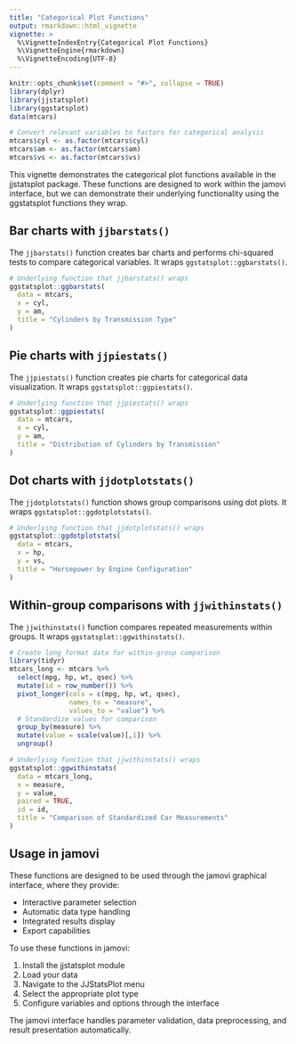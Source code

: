 ```yaml
---
title: "Categorical Plot Functions"
output: rmarkdown::html_vignette
vignette: >
  %\VignetteIndexEntry{Categorical Plot Functions}
  %\VignetteEngine{rmarkdown}
  %\VignetteEncoding{UTF-8}
---
```


```r
knitr::opts_chunk$set(comment = "#>", collapse = TRUE)
library(dplyr)
library(jjstatsplot)
library(ggstatsplot)
data(mtcars)

# Convert relevant variables to factors for categorical analysis
mtcars$cyl <- as.factor(mtcars$cyl)
mtcars$am <- as.factor(mtcars$am)
mtcars$vs <- as.factor(mtcars$vs)
```

This vignette demonstrates the categorical plot functions available in the jjstatsplot package. These functions are designed to work within the jamovi interface, but we can demonstrate their underlying functionality using the ggstatsplot functions they wrap.

## Bar charts with `jjbarstats()`

The `jjbarstats()` function creates bar charts and performs chi-squared tests to compare categorical variables. It wraps `ggstatsplot::ggbarstats()`.

```r
# Underlying function that jjbarstats() wraps
ggstatsplot::ggbarstats(
  data = mtcars,
  x = cyl,
  y = am,
  title = "Cylinders by Transmission Type"
)
```

## Pie charts with `jjpiestats()`

The `jjpiestats()` function creates pie charts for categorical data visualization. It wraps `ggstatsplot::ggpiestats()`.

```r
# Underlying function that jjpiestats() wraps
ggstatsplot::ggpiestats(
  data = mtcars,
  x = cyl,
  y = am,
  title = "Distribution of Cylinders by Transmission"
)
```

## Dot charts with `jjdotplotstats()`

The `jjdotplotstats()` function shows group comparisons using dot plots. It wraps `ggstatsplot::ggdotplotstats()`.

```r
# Underlying function that jjdotplotstats() wraps
ggstatsplot::ggdotplotstats(
  data = mtcars,
  x = hp,
  y = vs,
  title = "Horsepower by Engine Configuration"
)
```

## Within-group comparisons with `jjwithinstats()`

The `jjwithinstats()` function compares repeated measurements within groups. It wraps `ggstatsplot::ggwithinstats()`.

```r
# Create long format data for within-group comparison
library(tidyr)
mtcars_long <- mtcars %>%
  select(mpg, hp, wt, qsec) %>%
  mutate(id = row_number()) %>%
  pivot_longer(cols = c(mpg, hp, wt, qsec), 
               names_to = "measure", 
               values_to = "value") %>%
  # Standardize values for comparison
  group_by(measure) %>%
  mutate(value = scale(value)[,1]) %>%
  ungroup()

# Underlying function that jjwithinstats() wraps
ggstatsplot::ggwithinstats(
  data = mtcars_long,
  x = measure,
  y = value,
  paired = TRUE,
  id = id,
  title = "Comparison of Standardized Car Measurements"
)
```

## Usage in jamovi

These functions are designed to be used through the jamovi graphical interface, where they provide:

- Interactive parameter selection
- Automatic data type handling
- Integrated results display
- Export capabilities

To use these functions in jamovi:

1. Install the jjstatsplot module
2. Load your data
3. Navigate to the JJStatsPlot menu
4. Select the appropriate plot type
5. Configure variables and options through the interface

The jamovi interface handles parameter validation, data preprocessing, and result presentation automatically.
